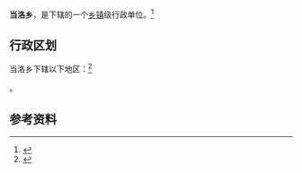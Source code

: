 {{中国乡级行政区|63/26/21/205/000}}

'''当洛乡'''，是{{PRC admin/fullname|63/26/21/205/000|3}}下辖的一个[[乡镇|乡镇]]级行政单位。<ref>{{PRC admin/ref sgc|{{PRC admin/parent|63/26/21/205/000}}}}</ref>

== 行政区划 ==

当洛乡下辖以下地区：<ref>{{PRC admin/ref sgc|63/26/21/205/000}}</ref>

{{PRC admin/children|63/26/21/205/000}}。

== 参考资料 ==

{{reflist}}

{{行政区划小作品}}
{{PRC admin/navcat|63/26/21/205/000}}